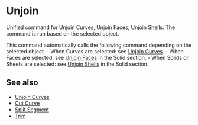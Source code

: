 
# Unjoin

<Reference shortcut="Alt + J" command="Unjoin" button="" />

Unified command for Unjoin Curves, Unjoin Faces, Unjoin Shells. The command is run based on the selected object.

This command automatically calls the following command depending on the selected object.
    - When Curves are selected: see [Unjoin Curves](./unjoin-curve).
    - When Faces are selected: see [Unjoin Faces](../solid/unjoin-faces) in the Solid section.
    - When Solids or Sheets are selected: see [Unjoin Shells](../solid/unjoin-sheets) in the Solid section.

## See also
- [Unjoin Curves](./unjoin-curve)
- [Cut Curve](./cut-curve)
- [Split Segment](./split-segment)
- [Trim](./trim)






















